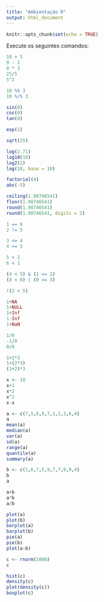 ```yaml
---
title: "Ambientação R"
output: html_document
---
```


```r
knitr::opts_chunk$set(echo = TRUE)
```

Execute os seguintes comandos:

```r

10 + 5
9 - 1
8 * 3
25/5
5^2

10 %% 3
10 %/% 3

sin(0)
cos(0)
tan(0)

exp(1)

sqrt(25)

log(2.71)
log10(10)
log2(2)
log(10, base = 10)

factorial(4)
abs(-5)

ceiling(1.98746541)
floor(1.98746541)
round(1.98746541)
round(1.98746541, digits = 2)

1 == 6
2 != 5

3 <= 4
4 >= 3

5 > 2
6 < 1

(4 < 5) & (1 >= 2)
(8 < 0) | (0 >= 3)

!(2 < 5)

1+NA
1+NULL
1+Inf
1-Inf
1+NaN

1/0
-1/0
0/0

1+2*3
1+(2*3)
(1+2)*3

x <- 10
x+1
x*2
x^2
x-x

a <- c(7,5,6,9,7,1,2,3,6,4)
a
mean(a)
median(a)
var(a)
sd(a)
range(a)
quantile(a)
summary(a)

b <- c(1,6,7,5,9,7,7,9,9,4)
b
a

a+b
a*b
a/b

plot(a)
plot(b)
barplot(a)
barplot(b)
pie(a)
pie(b)
plot(a~b)

c <- rnorm(1000)
c

hist(c)
density(c)
plot(density(c))
boxplot(c)


```

